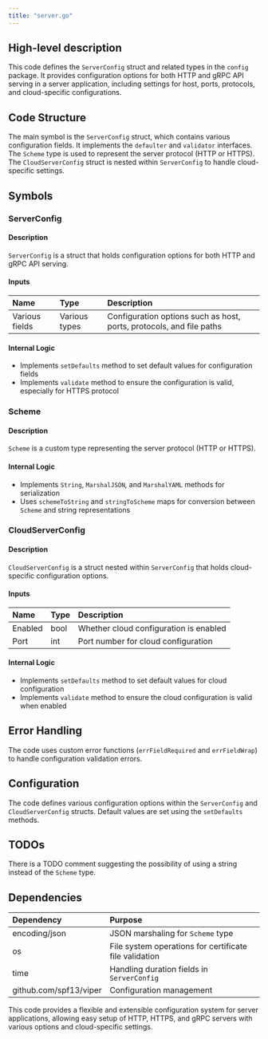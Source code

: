 ```yaml
---
title: "server.go"
---
```


## High-level description
This code defines the `ServerConfig` struct and related types in the `config` package. It provides configuration options for both HTTP and gRPC API serving in a server application, including settings for host, ports, protocols, and cloud-specific configurations.

## Code Structure
The main symbol is the `ServerConfig` struct, which contains various configuration fields. It implements the `defaulter` and `validator` interfaces. The `Scheme` type is used to represent the server protocol (HTTP or HTTPS). The `CloudServerConfig` struct is nested within `ServerConfig` to handle cloud-specific settings.

## Symbols

### ServerConfig
#### Description
`ServerConfig` is a struct that holds configuration options for both HTTP and gRPC API serving.

#### Inputs
| Name | Type | Description |
|:-----|:-----|:------------|
| Various fields | Various types | Configuration options such as host, ports, protocols, and file paths |

#### Internal Logic
- Implements `setDefaults` method to set default values for configuration fields
- Implements `validate` method to ensure the configuration is valid, especially for HTTPS protocol

### Scheme
#### Description
`Scheme` is a custom type representing the server protocol (HTTP or HTTPS).

#### Internal Logic
- Implements `String`, `MarshalJSON`, and `MarshalYAML` methods for serialization
- Uses `schemeToString` and `stringToScheme` maps for conversion between `Scheme` and string representations

### CloudServerConfig
#### Description
`CloudServerConfig` is a struct nested within `ServerConfig` that holds cloud-specific configuration options.

#### Inputs
| Name | Type | Description |
|:-----|:-----|:------------|
| Enabled | bool | Whether cloud configuration is enabled |
| Port | int | Port number for cloud configuration |

#### Internal Logic
- Implements `setDefaults` method to set default values for cloud configuration
- Implements `validate` method to ensure the cloud configuration is valid when enabled

## Error Handling
The code uses custom error functions (`errFieldRequired` and `errFieldWrap`) to handle configuration validation errors.

## Configuration
The code defines various configuration options within the `ServerConfig` and `CloudServerConfig` structs. Default values are set using the `setDefaults` methods.

## TODOs
There is a TODO comment suggesting the possibility of using a string instead of the `Scheme` type.

## Dependencies
| Dependency | Purpose |
|:-----------|:--------|
| encoding/json | JSON marshaling for `Scheme` type |
| os | File system operations for certificate file validation |
| time | Handling duration fields in `ServerConfig` |
| github.com/spf13/viper | Configuration management |

This code provides a flexible and extensible configuration system for server applications, allowing easy setup of HTTP, HTTPS, and gRPC servers with various options and cloud-specific settings.